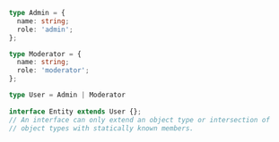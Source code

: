 ```typescript	
 type Admin = {
   name: string;
   role: 'admin';
 };

 type Moderator = {
   name: string;
   role: 'moderator';
 };

 type User = Admin | Moderator
 
 interface Entity extends User {};
 // An interface can only extend an object type or intersection of 
 // object types with statically known members.
```